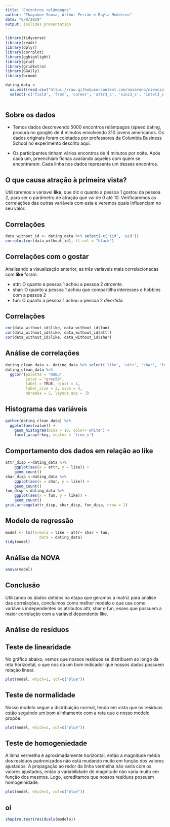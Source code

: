 ```yaml
---
title: "Encontros relâmpagos"
author: "Thayanne Sousa, Arthur Ferrão e Rayla Medeiros"
date: "6/8/2019"
output: ioslides_presentation
---
```


```r
library(tidyverse)
library(readr)
library(dplyr)
library(corrplot)
library(gghighlight)
library(grid)
library(gridExtra)
library(GGally)
library(broom)

dating_data <- 
  na.omit(read.csv("https://raw.githubusercontent.com/nazareno/ciencia-de-dados-1/master/5-regressao/speed-dating/speed-dating.csv")) %>%
  select(-c('field', 'from', 'career', 'attr3_s', 'sinc3_s', 'intel3_s', 'fun3_s', 'amb3_s'))
  
```

## Sobre os dados

- Temos dados descrevendo 5000 encontros relâmpagos (speed dating, procura no google) de 4 minutos envolvendo 310 jovens americanos. Os dados originais foram coletados por professores da Columbia Business School no experimento descrito aqui.

- Os participantes tinham vários encontros de 4 minutos por noite. Após cada um, preenchiam fichas avaliando aqueles com quem se encontraram. Cada linha nos dados representa um desses encontros.

## O que causa atração à primeira vista?

Utilizaremos a varíavel **like**, que diz o quanto a pessoa 1 gostou da pessoa 2, para ser o parâmetro de atração que vai de 0 até 10. Verificaremos as correlações das outras variáveis com esta e veremos quais influenciam no seu valor.

## Correlações

```r
data_without_id <- dating_data %>% select(-c('iid', 'pid'))
corrplot(cor(data_without_id), tl.col = "black")
```

## Correlações com o gostar

Analisando a visualização anterior, as três varíaveis mais correlacionadas com **like** foram:

- attr: O quanto a pessoa 1 achou a pessoa 2 *atraente*.
- shar: O quanto a pessoa 1 achou que compartilha interesses e hobbies com a pessoa 2
- fun: O quanto a pessoa 1 achou a pessoa 2 *divertida*.

## Correlações
```r
cor(data_without_id$like, data_without_id$fun)
cor(data_without_id$like, data_without_id$attr)
cor(data_without_id$like, data_without_id$shar)
```

## Análise de correlações

```r
dating_clean_data <- dating_data %>% select('like', 'attr', 'shar', 'fun')
dating_clean_data %>%
  ggcorr(palette = "RdBu",
         color = "grey50",
         label = TRUE, hjust = 1,
         label_size = 3, size = 4,
         nbreaks = 5, layout.exp = 7)
```

## Histograma das variáveis

```r
gather(dating_clean_data) %>%
  ggplot(aes(value)) +
    geom_histogram(bins = 10, color='white') + 
    facet_wrap(~key, scales = 'free_x')
```

## Comportamento dos dados em relação ao like

```r
attr_disp <-dating_data %>% 
    ggplot(aes(x = attr, y = like)) + 
    geom_count() 
shar_disp <-dating_data %>% 
    ggplot(aes(x = shar, y = like)) + 
    geom_count() 
fun_disp <-dating_data %>% 
    ggplot(aes(x = fun, y = like)) + 
    geom_count() 
grid.arrange(attr_disp, shar_disp, fun_disp, nrow = 1)
```

## Modelo de regressão

```r
model <- lm(formula = like ~ attr+ shar + fun,
               data = dating_data)
tidy(model)
```

## Análise da NOVA
```r
anova(model)
```
## Conclusão

Utilizando os dados obtidos na etapa que geramos a matriz para análise das correlações, concluimos como melhor modelo o que usa como variáveis independentes os atributos attr, shar e fun, esses que possuem a maior correlação com a variável dependente like. 

## Análise de resíduos

## Teste de linearidade

No gráfico abaixo, vemos que nossos resíduos se distribuem ao longo da reta horizontal, o que nos dá um bom indicador que nossos dados possuem relação linear.

```r
plot(model, which=1, col=c("blue"))
```



## Teste de normalidade

Nosso modelo segue a distribuição normal, tendo em vista que os resíduos estão seguindo um bom alinhamento com a reta que o nosso modelo propõe.

```r
plot(model, which=2, col=c("blue"))
```

## Teste de homogeniedade

A linha vermelha é aproximadamente horizontal, então a magnitude média dos resíduos padronizados não está mudando muito em função dos valores ajustados. A propagação ao redor da linha vermelha não varia com os valores ajustados, então a variabilidade de magnitude não varia muito em função dos mesmos. Logo, acreditamos que nossos resíduos possuem homogeinidade.

```r
plot(model, which=3, col=c("blue"))
```
## oi

``` r
shapiro.test(residuals(modelo))
```

